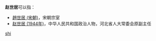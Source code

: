 '''赵世居'''可以指：
* [[趙世居_(宋朝)|趙世居 (宋朝)]]，宋朝宗室
* [[赵世居_(1944年)|赵世居 (1944年)]]，中华人民共和国政治人物，河北省人大常委会原副主任

{{disambig}}

[[Category:三字赵姓人名消歧义|shi]]
